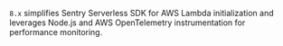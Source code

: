 `8.x` simplifies Sentry Serverless SDK for AWS Lambda initialization and leverages Node.js and AWS OpenTelemetry instrumentation for performance monitoring.
